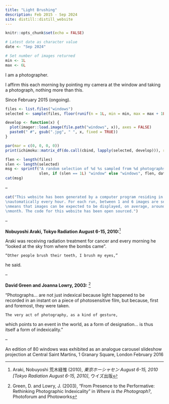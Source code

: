 ```yaml
---
title: "Light Brushing"
description: Feb 2015 - Sep 2024
site: distill::distill_website
---
```


```r
knitr::opts_chunk$set(echo = FALSE)

# Latest date as character value
date <- "Sep 2024"

# Set number of images returned
min <- 1L
max <- 6L

```

I am a photographer.

I affirm this each morning by pointing my camera at the window and taking a photograph, nothing more than this.

Since February 2015 (ongoing).

```r

files <- list.files("windows")
selected <- sample(files, floor(runif(n = 1L, min = min, max = max + 1L)))

develop <- function(x) {
  plot(imager::load.image(file.path("windows", x)), axes = FALSE)
  paste0(" #", gsub(".jpg", " ", x, fixed = TRUE))
}

par(mar = c(0, 0, 0, 0))
print(ichimoku::matrix_df(do.call(cbind, lapply(selected, develop))), row.names = FALSE)

```

```r

flen <- length(files)
slen <- length(selected)
msg <- sprintf("A random selection of %d %s sampled from %d photographs dating from Feb 2015\nto %s.",
               slen, if (slen == 1L) "window" else "windows", flen, date)
cat(msg)

```

--

```r

cat("This website has been generated by a computer program residing in the cloud running
\nautomatically every hour. For each run, between 1 and 6 images are selected. This
\nmeans that images can be expected to be displayed, on average, around once every
\nmonth. The code for this website has been open sourced.")

```

--

**Nobuyoshi Araki, Tokyo Radiation August 6-15, 2010:**^[Araki, Nobuyoshi 荒木経惟 (2010), *東京ホーシャセン August 6-15, 2010 [Tokyo Radiation August 6-15, 2010]*, ウイズ出版]

Araki was receiving radiation treatment for cancer and every morning he “looked at the sky from where the bombs came”.

    “Other people brush their teeth, I brush my eyes,”

he said.

--

**David Green and Joanna Lowry, 2003:** ^[Green, D. and Lowry, J. (2003), "From Presence to the Performative: Rethinking Photographic Indexicality" in *Where is the Photograph?*, Photoforum and Photoworks]

“Photographs... are not just indexical because light happened to be recorded in an instant on a piece of photosensitive film, but because, first and foremost, they were taken.

    The very act of photography, as a kind of gesture,

which points to an event in the world, as a form of designation... is thus itself a form of indexicality.”

--

An edition of 80 windows was exhibited as an analogue carousel slideshow projection at Central Saint Martins, 1 Granary Square, London February 2016
